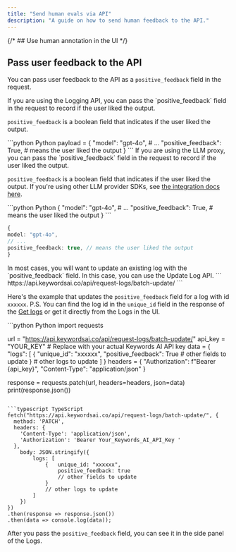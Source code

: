 ```yaml
---
title: "Send human evals via API"
description: "A guide on how to send human feedback to the API."
---
```




{/* ## Use human annotation in the UI */}
## Pass user feedback to the API

You can pass user feedback to the API as a `positive_feedback` field in the request.

<Tabs>
<Tab title="Logging API">
If you are using the Logging API, you can pass the `positive_feedback` field in the request to record if the user liked the output.

`positive_feedback` is a boolean field that indicates if the user liked the output.

<CodeGroup>
```python Python
payload = {
    "model": "gpt-4o",
    # ...
    "positive_feedback": True, # means the user liked the output
}
```
</CodeGroup>
</Tab>
<Tab title="LLM proxy">
If you are using the LLM proxy, you can pass the `positive_feedback` field in the request to record if the user liked the output.

`positive_feedback` is a boolean field that indicates if the user liked the output. If you're using other LLM provider SDKs, see [the integration docs here](/integration/own-api-keys).

<CodeGroup>
```python Python
{ 
"model": "gpt-4o",
# ...
"positive_feedback": True, # means the user liked the output
}
```

```typescript TypeScript
{
model: "gpt-4o",
// ...
positive_feedback: true, // means the user liked the output
}
```
</CodeGroup>
</Tab>

<Tab title="Update an existing log">
In most cases, you will want to update an existing log with the `positive_feedback` field. In this case, you can use the Update Log API.
```
https://api.keywordsai.co/api/request-logs/batch-update/
```

Here's the example that updates the `positive_feedback` field for a log with id `xxxxxx`. P.S. You can find the log id in the `unique_id` field in the response of the [Get logs](/api-endpoints/async-endpoints/logs-list-endpoint) or get it directly from the Logs in the UI.

<CodeGroup>
```python Python
import requests

url = "https://api.keywordsai.co/api/request-logs/batch-update/"
api_key = "YOUR_KEY" # Replace with your actual Keywords AI API key
data = {
    "logs": [
        {   "unique_id": "xxxxxx",
            "positive_feedback": True
            # other fields to update
        }
        # other logs to update
    ]
}
headers = {
    "Authorization": f"Bearer {api_key}",
    "Content-Type": "application/json"
}

response = requests.patch(url, headers=headers, json=data)
print(response.json())
```

```typescript TypeScript
fetch("https://api.keywordsai.co/api/request-logs/batch-update/", {
  method: 'PATCH',
  headers: {
    'Content-Type': 'application/json',
    'Authorization': 'Bearer Your_Keywords_AI_API_Key '
  },
    body: JSON.stringify({
        logs: [
            {   unique_id: "xxxxxx",
                positive_feedback: true
                // other fields to update
            }
            // other logs to update
        ]
    })
})
.then(response => response.json())
.then(data => console.log(data));
```
</CodeGroup>
</Tab>
</Tabs>

After you pass the `positive_feedback` field, you can see it in the side panel of the Logs.